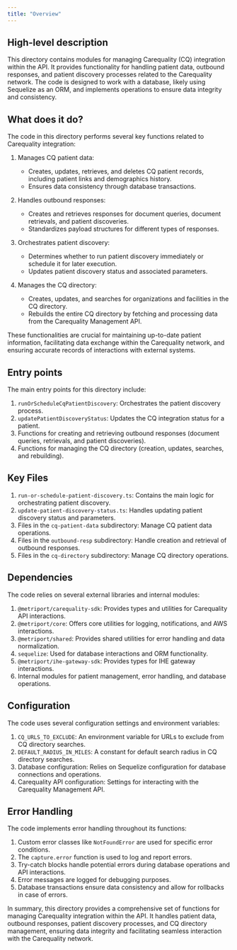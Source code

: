 ```yaml
---
title: "Overview"
---
```


## High-level description
This directory contains modules for managing Carequality (CQ) integration within the API. It provides functionality for handling patient data, outbound responses, and patient discovery processes related to the Carequality network. The code is designed to work with a database, likely using Sequelize as an ORM, and implements operations to ensure data integrity and consistency.

## What does it do?
The code in this directory performs several key functions related to Carequality integration:

1. Manages CQ patient data:
   - Creates, updates, retrieves, and deletes CQ patient records, including patient links and demographics history.
   - Ensures data consistency through database transactions.

2. Handles outbound responses:
   - Creates and retrieves responses for document queries, document retrievals, and patient discoveries.
   - Standardizes payload structures for different types of responses.

3. Orchestrates patient discovery:
   - Determines whether to run patient discovery immediately or schedule it for later execution.
   - Updates patient discovery status and associated parameters.

4. Manages the CQ directory:
   - Creates, updates, and searches for organizations and facilities in the CQ directory.
   - Rebuilds the entire CQ directory by fetching and processing data from the Carequality Management API.

These functionalities are crucial for maintaining up-to-date patient information, facilitating data exchange within the Carequality network, and ensuring accurate records of interactions with external systems.

## Entry points
The main entry points for this directory include:

1. `runOrScheduleCqPatientDiscovery`: Orchestrates the patient discovery process.
2. `updatePatientDiscoveryStatus`: Updates the CQ integration status for a patient.
3. Functions for creating and retrieving outbound responses (document queries, retrievals, and patient discoveries).
4. Functions for managing the CQ directory (creation, updates, searches, and rebuilding).

## Key Files
1. `run-or-schedule-patient-discovery.ts`: Contains the main logic for orchestrating patient discovery.
2. `update-patient-discovery-status.ts`: Handles updating patient discovery status and parameters.
3. Files in the `cq-patient-data` subdirectory: Manage CQ patient data operations.
4. Files in the `outbound-resp` subdirectory: Handle creation and retrieval of outbound responses.
5. Files in the `cq-directory` subdirectory: Manage CQ directory operations.

## Dependencies
The code relies on several external libraries and internal modules:

1. `@metriport/carequality-sdk`: Provides types and utilities for Carequality API interactions.
2. `@metriport/core`: Offers core utilities for logging, notifications, and AWS interactions.
3. `@metriport/shared`: Provides shared utilities for error handling and data normalization.
4. `sequelize`: Used for database interactions and ORM functionality.
5. `@metriport/ihe-gateway-sdk`: Provides types for IHE gateway interactions.
6. Internal modules for patient management, error handling, and database operations.

## Configuration
The code uses several configuration settings and environment variables:

1. `CQ_URLS_TO_EXCLUDE`: An environment variable for URLs to exclude from CQ directory searches.
2. `DEFAULT_RADIUS_IN_MILES`: A constant for default search radius in CQ directory searches.
3. Database configuration: Relies on Sequelize configuration for database connections and operations.
4. Carequality API configuration: Settings for interacting with the Carequality Management API.

## Error Handling
The code implements error handling throughout its functions:

1. Custom error classes like `NotFoundError` are used for specific error conditions.
2. The `capture.error` function is used to log and report errors.
3. Try-catch blocks handle potential errors during database operations and API interactions.
4. Error messages are logged for debugging purposes.
5. Database transactions ensure data consistency and allow for rollbacks in case of errors.

In summary, this directory provides a comprehensive set of functions for managing Carequality integration within the API. It handles patient data, outbound responses, patient discovery processes, and CQ directory management, ensuring data integrity and facilitating seamless interaction with the Carequality network.